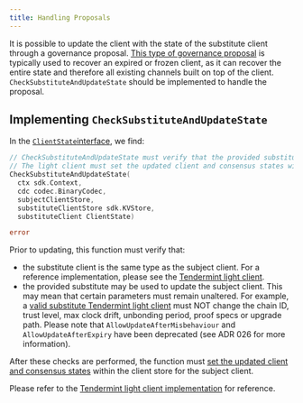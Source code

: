```yaml
---
title: Handling Proposals
---
```


It is possible to update the client with the state of the substitute client through a governance proposal. [This type of governance proposal](../..//01-ibc/proposals) is typically used to recover an expired or frozen client, as it can recover the entire state and therefore all existing channels built on top of the client. `CheckSubstituteAndUpdateState` should be implemented to handle the proposal.

## Implementing `CheckSubstituteAndUpdateState`

In the [`ClientState`interface](https://github.com/cosmos/ibc-go/blob/e650be91614ced7be687c30eb42714787a3bbc59/modules/core/exported/client.go), we find:

```go
// CheckSubstituteAndUpdateState must verify that the provided substitute may be used to update the subject client.
// The light client must set the updated client and consensus states within the clientStore for the subject client.
CheckSubstituteAndUpdateState(
  ctx sdk.Context, 
  cdc codec.BinaryCodec, 
  subjectClientStore, 
  substituteClientStore sdk.KVStore, 
  substituteClient ClientState)

error
```

Prior to updating, this function must verify that:

* the substitute client is the same type as the subject client. For a reference implementation, please see the [Tendermint light client](https://github.com/cosmos/ibc-go/blob/02-client-refactor-beta1/modules/light-clients/07-tendermint/proposal_handle.go#L32).
* the provided substitute may be used to update the subject client. This may mean that certain parameters must remain unaltered. For example, a [valid substitute Tendermint light client](https://github.com/cosmos/ibc-go/blob/02-client-refactor-beta1/modules/light-clients/07-tendermint/proposal_handle.go#L84) must NOT change the chain ID, trust level, max clock drift, unbonding period, proof specs or upgrade path. Please note that `AllowUpdateAfterMisbehaviour` and `AllowUpdateAfterExpiry` have been deprecated (see ADR 026 for more information).

After these checks are performed, the function must [set the updated client and consensus states](https://github.com/cosmos/ibc-go/blob/02-client-refactor-beta1/modules/light-clients/07-tendermint/proposal_handle.go#L77) within the client store for the subject client.

Please refer to the [Tendermint light client implementation](https://github.com/cosmos/ibc-go/blob/02-client-refactor-beta1/modules/light-clients/07-tendermint/proposal_handle.go#L27) for reference.
